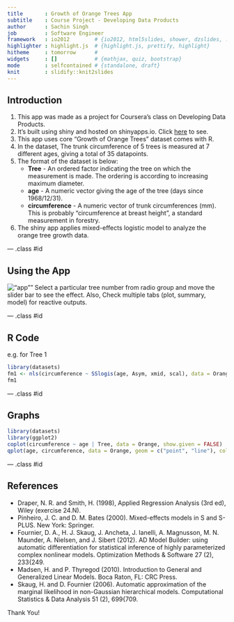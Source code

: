 ```yaml
---
title       : Growth of Orange Trees App
subtitle    : Course Project - Developing Data Products
author      : Sachin Singh
job         : Software Engineer
framework   : io2012        # {io2012, html5slides, shower, dzslides, ...}
highlighter : highlight.js  # {highlight.js, prettify, highlight}
hitheme     : tomorrow      # 
widgets     : []            # {mathjax, quiz, bootstrap}
mode        : selfcontained # {standalone, draft}
knit        : slidify::knit2slides
---
```


## Introduction

1. This app was made as a project for Coursera's class on Developing Data Products.
2. It's built using shiny and hosted on shinyapps.io. Click [here][1] to see.
3. This app uses core "Growth of Orange Trees" dataset comes with R.
4. In the dataset, The trunk circumference of 5 trees is measured at 7 different ages, giving a total of 35 datapoints.
5. The format of the dataset is below:
   *  **Tree** - An ordered factor indicating the tree on which the measurement is made. The ordering is according to increasing maximum diameter.
   *  **age** - A numeric vector giving the age of the tree (days since 1968/12/31).
   * **circumference** - A numeric vector of trunk circumferences (mm). This is probably “circumference at breast height”, a standard measurement in forestry.
6. The shiny app applies mixed-effects logistic model to analyze the orange tree growth data.

[1]: https://sachinsingh01.shinyapps.io/prog_ddp_shiny "Shiny App"

--- .class #id

## Using the App

!["app""](ShinyApp.jpg)
Select a particular tree number from radio group and move the slider bar to see the effect. Also, Check multiple tabs (plot, summary, model) for reactive outputs.

--- .class #id

## R Code
e.g. for Tree 1
```r
library(datasets)
fm1 <- nls(circumference ~ SSlogis(age, Asym, xmid, scal), data = Orange, subset = Tree == 1)
fm1
```

--- .class #id 

## Graphs
```r
library(datasets)
library(ggplot2)
coplot(circumference ~ age | Tree, data = Orange, show.given = FALSE)
qplot(age, circumference, data = Orange, geom = c("point", "line"), colour = Tree, main = "How does orange tree circumference vary with age?")
```

--- .class #id 

## References
* Draper, N. R. and Smith, H. (1998), Applied Regression Analysis (3rd ed), Wiley (exercise 24.N).
* Pinheiro, J. C. and D. M. Bates (2000). Mixed-effects models in S and S-PLUS. New York: Springer.
* Fournier, D. A., H. J. Skaug, J. Ancheta, J. Ianelli, A. Magnusson, M. N. Maunder, A. Nielsen, and J. Sibert (2012). AD Model Builder: using automatic differentiation for statistical inference of highly parameterized complex nonlinear models. Optimization Methods & Software 27 (2), 233{249.
* Madsen, H. and P. Thyregod (2010). Introduction to General and Generalized Linear Models. Boca Raton, FL: CRC Press.
* Skaug, H. and D. Fournier (2006). Automatic approximation of the marginal likelihood in non-Gaussian hierarchical models. Computational Statistics & Data Analysis 51 (2), 699{709.

Thank You!
